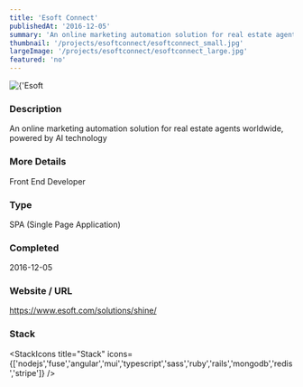 ```yaml
---
title: 'Esoft Connect'
publishedAt: '2016-12-05'
summary: 'An online marketing automation solution for real estate agents worldwide, powered by AI technology'
thumbnail: '/projects/esoftconnect/esoftconnect_small.jpg'
largeImage: '/projects/esoftconnect/esoftconnect_large.jpg'
featured: 'no'
---
```


<div className="relative w-full h-[400px] sm:h-[600px] md:h-[760px] lg:h-[920px]">
  <Image
    alt={'Esoft Connect'}
    src={'/projects/esoftconnect/esoftconnect.jpg'}
    sizes="(max-width: 640px) 100%, 100%"
    fill={true}
    priority
    style={{
      objectFit: 'contain'
    }}
  />
</div>

### Description

An online marketing automation solution for real estate agents worldwide, powered by AI technology

### More Details

Front End Developer

### Type

SPA (Single Page Application)


### Completed
2016-12-05

### Website / URL
https://www.esoft.com/solutions/shine/


### Stack

<StackIcons
  title="Stack"
  icons={['nodejs','fuse','angular','mui','typescript','sass','ruby','rails','mongodb','redis','stripe']}
  />
